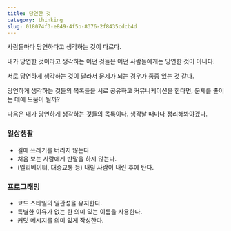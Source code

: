 ```yaml
---
title: 당연한 것
category: thinking
slug: 018074f3-e849-4f5b-8376-2f8435cdcb4d
---
```



<TimestampBlock recordDate="2020-07-17">

사람들마다 당연하다고 생각하는 것이 다르다.

내가 당연한 것이라고 생각하는 어떤 것들은 어떤 사람들에게는 당연한 것이 아니다.

서로 당연하게 생각하는 것이 달라서 문제가 되는 경우가 종종 있는 것 같다.

당연하게 생각하는 것들의 목록들을 서로 공유하고 커뮤니케이션을 한다면, 문제를 줄이는 데에 도움이 될까?

다음은 내가 당연하게 생각하는 것들의 목록이다. 생각날 때마다 정리해봐야겠다.

### 일상생활

- 길에 쓰레기를 버리지 않는다.
- 처음 보는 사람에게 반말을 하지 않는다.
- (엘리베이터, 대중교통 등) 내릴 사람이 내린 후에 탄다.

### 프로그래밍

- 코드 스타일의 일관성을 유지한다.
- 특별한 이유가 없는 한 의미 있는 이름을 사용한다.
- 커밋 메시지를 의미 있게 작성한다.

</TimestampBlock>
